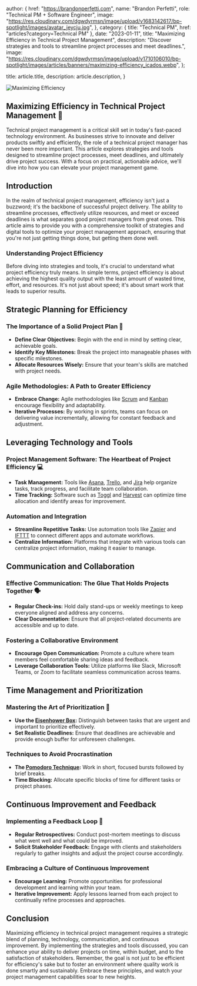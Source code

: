 
  author: {
    href: "https://brandonperfetti.com",
    name: "Brandon Perfetti",
    role: "Technical PM + Software Engineer",
    image:
      "https://res.cloudinary.com/dgwdyrmsn/image/upload/v1683142617/bp-spotlight/images/avatar_jeycju.jpg",
  },
  category: { title: "Technical PM", href: "articles?category=Technical PM" },
  date: "2023-01-11",
  title:
    "Maximizing Efficiency in Technical Project Management",
  description: "Discover strategies and tools to streamline project processes and meet deadlines.",
  image:
    "https://res.cloudinary.com/dgwdyrmsn/image/upload/v1710106010/bp-spotlight/images/articles/banners/maximizing-efficiency_icados.webp",
};

  title: article.title,
  description: article.description,
}


<img className="mx-auto" src={article.image} alt="Maximizing Efficiency" />

## Maximizing Efficiency in Technical Project Management 🚀

Technical project management is a critical skill set in today's fast-paced technology environment. As businesses strive to innovate and deliver products swiftly and efficiently, the role of a technical project manager has never been more important. This article explores strategies and tools designed to streamline project processes, meet deadlines, and ultimately drive project success. With a focus on practical, actionable advice, we'll dive into how you can elevate your project management game.

## Introduction

In the realm of technical project management, efficiency isn't just a buzzword; it's the backbone of successful project delivery. The ability to streamline processes, effectively utilize resources, and meet or exceed deadlines is what separates good project managers from great ones. This article aims to provide you with a comprehensive toolkit of strategies and digital tools to optimize your project management approach, ensuring that you're not just getting things done, but getting them done well.

### Understanding Project Efficiency

Before diving into strategies and tools, it's crucial to understand what project efficiency truly means. In simple terms, project efficiency is about achieving the highest quality output with the least amount of wasted time, effort, and resources. It's not just about speed; it's about smart work that leads to superior results.

## Strategic Planning for Efficiency

### The Importance of a Solid Project Plan 📝

- **Define Clear Objectives:** Begin with the end in mind by setting clear, achievable goals.
- **Identify Key Milestones:** Break the project into manageable phases with specific milestones.
- **Allocate Resources Wisely:** Ensure that your team's skills are matched with project needs.

### Agile Methodologies: A Path to Greater Efficiency

- **Embrace Change:** Agile methodologies like [Scrum](https://en.wikipedia.org/wiki/Scrum_(software_development)) and [Kanban](https://en.wikipedia.org/wiki/Kanban_(development)) encourage flexibility and adaptability.
- **Iterative Processes:** By working in sprints, teams can focus on delivering value incrementally, allowing for constant feedback and adjustment.

## Leveraging Technology and Tools

### Project Management Software: The Heartbeat of Project Efficiency 💻

- **Task Management:** Tools like [Asana](https://asana.com/), [Trello](https://trello.com/), and [Jira](https://www.atlassian.com/software/jira) help organize tasks, track progress, and facilitate team collaboration.
- **Time Tracking:** Software such as [Toggl](https://toggl.com/) and [Harvest](https://www.getharvest.com/) can optimize time allocation and identify areas for improvement.

### Automation and Integration

- **Streamline Repetitive Tasks:** Use automation tools like [Zapier](https://zapier.com/) and [IFTTT](https://ifttt.com/) to connect different apps and automate workflows.
- **Centralize Information:** Platforms that integrate with various tools can centralize project information, making it easier to manage.

## Communication and Collaboration

### Effective Communication: The Glue That Holds Projects Together 🗣

- **Regular Check-ins:** Hold daily stand-ups or weekly meetings to keep everyone aligned and address any concerns.
- **Clear Documentation:** Ensure that all project-related documents are accessible and up to date.

### Fostering a Collaborative Environment

- **Encourage Open Communication:** Promote a culture where team members feel comfortable sharing ideas and feedback.
- **Leverage Collaboration Tools:** Utilize platforms like Slack, Microsoft Teams, or Zoom to facilitate seamless communication across teams.

## Time Management and Prioritization

### Mastering the Art of Prioritization 🎯

- **Use the [Eisenhower Box](https://en.wikipedia.org/wiki/Time_management#The_Eisenhower_Method):** Distinguish between tasks that are urgent and important to prioritize effectively.
- **Set Realistic Deadlines:** Ensure that deadlines are achievable and provide enough buffer for unforeseen challenges.

### Techniques to Avoid Procrastination

- **The [Pomodoro Technique](https://en.wikipedia.org/wiki/Pomodoro_Technique):** Work in short, focused bursts followed by brief breaks.
- **Time Blocking:** Allocate specific blocks of time for different tasks or project phases.

## Continuous Improvement and Feedback

### Implementing a Feedback Loop 🔄

- **Regular Retrospectives:** Conduct post-mortem meetings to discuss what went well and what could be improved.
- **Solicit Stakeholder Feedback:** Engage with clients and stakeholders regularly to gather insights and adjust the project course accordingly.

### Embracing a Culture of Continuous Improvement

- **Encourage Learning:** Promote opportunities for professional development and learning within your team.
- **Iterative Improvement:** Apply lessons learned from each project to continually refine processes and approaches.

## Conclusion

Maximizing efficiency in technical project management requires a strategic blend of planning, technology, communication, and continuous improvement. By implementing the strategies and tools discussed, you can enhance your ability to deliver projects on time, within budget, and to the satisfaction of stakeholders. Remember, the goal is not just to be efficient for efficiency's sake but to foster an environment where quality work is done smartly and sustainably. Embrace these principles, and watch your project management capabilities soar to new heights.

